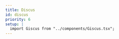 ```yaml
---
title: Discus
id: discus
priority: 6
setup: |
  import Giscus from "../components/Giscus.tsx";
---
```


<script 
  src="https://giscus.bundlejs.com/client.js"
  data-repo="okikio/bundlejs"
  data-repo-id="MDEwOlJlcG9zaXRvcnkzNjE4NjgyNTM="
  data-mapping="number"
  data-term="20"
  data-reactions-enabled="1"
  data-emit-metadata="0"
  data-input-position="bottom"
  data-theme="https://giscus.bundlejs.com/themes/custom_example.css"
  data-lang="en"
  data-loading="lazy"
  crossorigin="anonymous"
  defer
  fetchpriority="low" 
></script>

<!-- <Giscus 
  repo="okikio/bundlejs"
  repoId="MDEwOlJlcG9zaXRvcnkzNjE4NjgyNTM="
  category="General"
  categoryId="MDE4OkRpc2N1c3Npb25DYXRlZ29yeTMyODg3MDcw" 
  mapping="pathname" 
  reactionsEnabled="1"
  emitMetadata="0" 
  inputPosition="bottom" 
  theme="dark" 
  lang="en" 
  loading="lazy"
  client:only
/> -->